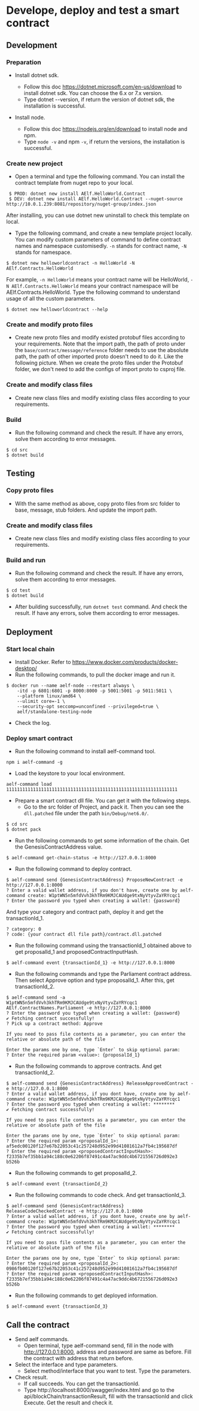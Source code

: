# Develope, deploy and test a smart contract

## Development

### Preparation

- Install dotnet sdk.
  - Follow this doc https://dotnet.microsoft.com/en-us/download to install dotnet sdk. You can choose the 6.x or 7.x version.
  - Type dotnet --version, if return the version of dotnet sdk, the installation is successful.

- Install node.
  - Follow this doc https://nodejs.org/en/download to install node and npm.
  - Type ```node -v``` and npm ```-v```, if return the versions, the installation is successful.


### Create new project

- Open a terminal and type the following command. You can install the contract template from nuget repo to your local.

```
 $ PROD: dotnet new install AElf.HelloWorld.Contract
 $ DEV: dotnet new install AElf.HelloWorld.Contract --nuget-source http://10.0.1.239:8081/repository/nuget-group/index.json
```
After installing, you can use dotnet new uninstall to check this template on local.

- Type the following command, and create a new template project locally. You can modify custom parameters of command to define contract names and namespace customisedly. ```-n``` stands for contract name, ```-N``` stands for namespace.

```
$ dotnet new helloworldcontract -n HelloWorld -N AElf.Contracts.HelloWorld
```

For example, ```-n HelloWorld``` means your contract name will be HelloWorld, ```-N AElf.Contracts.HelloWorld``` means your contract namespace will be AElf.Contracts.HelloWorld.
Type the following command to understand usage of all the custom parameters.

```
$ dotnet new helloworldcontract --help
```

### Create and modify proto files

- Create new proto files and modify existed protobuf files according to your requirements. Note that the import path, the path of proto under the `base/contract/message/reference` folder needs to use the absolute path, the path of other imported proto doesn't need to do it. Like the following picture. When we create the proto files under the Protobuf folder, we don't need to add the configs of import proto to csproj file.

### Create and modify class files

- Create new class files and modify existing class files according to your requirements.

### Build

- Run the following command and check the result. If have any errors, solve them according to error messages.

```
$ cd src
$ dotnet build
```

## Testing

### Copy proto files

- With the same method as above, copy proto files from src folder to base, message, stub folders. And update the import path.

### Create and modify class files

- Create new class files and modify existing class files according to your requirements.

### Build and run

- Run the following command and check the result. If have any errors, solve them according to error messages.

```
$ cd test
$ dotnet build
```

- After building successfully, run ```dotnet test``` command. And check the result. If have any errors, solve them according to error messages.

## Deployment

### Start local chain

- Install Docker. Refer to https://www.docker.com/products/docker-desktop/
- Run the following commands, to pull the docker image and run it.

```
$ docker run --name aelf-node --restart always \
    -itd -p 6801:6801 -p 8000:8000 -p 5001:5001 -p 5011:5011 \
    --platform linux/amd64 \
    --ulimit core=-1 \
    --security-opt seccomp=unconfined --privileged=true \
    aelf/standalone-testing-node
```

- Check the log.

### Deploy smart contract

- Run the following command to install aelf-command tool.

```
npm i aelf-command -g
```

- Load the keystore to your local environment.

```
aelf-command load 1111111111111111111111111111111111111111111111111111111111111111
```

- Prepare a smart contract dll file. You can get it with the following steps.
  - Go to the src folder of Project, and pack it. Then you can see the ```dll.patched``` file under the path `bin/Debug/net6.0/`.

```
$ cd src
$ dotnet pack
```

- Run the following commands to get some information of the chain. Get the GenesisContractAddress value.

```
$ aelf-command get-chain-status -e http://127.0.0.1:8000 
```

- Run the following command to deploy contract.

```
$ aelf-command send {GenesisContractAddress} ProposeNewContract -e http://127.0.0.1:8000
? Enter a valid wallet address, if you don't have, create one by aelf-command create: W1ptWN5n5mfdVvh3khTRm9KMJCAUdge9txNyVtyvZaYRYcqc1
? Enter the password you typed when creating a wallet: {password}
```

And type your category and contract path, deploy it and get the transactionId_1.
```
? category: 0
? code: {your contract dll file path}/contract.dll.patched
```

- Run the following command using the transactionId_1 obtained above to get proposalId_1 and proposedContractInputHash.

```
$ aelf-command event {transactionId_1} -e http://127.0.0.1:8000
```

- Run the following commands and type the Parliament contract address. Then select Approve option and type proposalId_1. After this, get transactionId_2.

```
$ aelf-command send -a W1ptWN5n5mfdVvh3khTRm9KMJCAUdge9txNyVtyvZaYRYcqc1 AElf.ContractNames.Parliament -e http://127.0.0.1:8000
? Enter the password you typed when creating a wallet: {password}
✔ Fetching contract successfully!
? Pick up a contract method: Approve

If you need to pass file contents as a parameter, you can enter the relative or absolute path of the file

Enter the params one by one, type `Enter` to skip optional param:
? Enter the required param <value>: {proposalId_1}
```

- Run the following commands to approve contracts. And get transactionId_2.

```
$ aelf-command send {GenesisContractAddress} ReleaseApprovedContract -e http://127.0.0.1:8000
? Enter a valid wallet address, if you dont have, create one by aelf-command create: W1ptWN5n5mfdVvh3khTRm9KMJCAUdge9txNyVtyvZaYRYcqc1
? Enter the password you typed when creating a wallet: ********
✔ Fetching contract successfully!

If you need to pass file contents as a parameter, you can enter the relative or absolute path of the file

Enter the params one by one, type `Enter` to skip optional param:
? Enter the required param <proposalId_1>: af5edc00120f127e67b22053c41c257248d952e99d41081612a7fb4c195687df
? Enter the required param <proposedContractInputHash>: f2335b7ef35bb1a94c188c0e62206f87491c4a47ac9ddc4b6721556726d092e3
b526b
```

- Run the following commands to get proposalId_2.

```
$ aelf-command event {transactionId_2}
```

- Run the following commands to code check. And get transactionId_3.

```
$ aelf-command send {GenesisContractAddress} ReleaseCodeCheckedContract -e http://127.0.0.1:8000
? Enter a valid wallet address, if you dont have, create one by aelf-command create: W1ptWN5n5mfdVvh3khTRm9KMJCAUdge9txNyVtyvZaYRYcqc1
? Enter the password you typed when creating a wallet: ********
✔ Fetching contract successfully!

If you need to pass file contents as a parameter, you can enter the relative or absolute path of the file

Enter the params one by one, type `Enter` to skip optional param:
? Enter the required param <proposalId_2>: 0986fb00120f127e67b22053c41c257248d952e99d41081612a7fb4c195687df
? Enter the required param <proposedContractInputHash>: f2335b7ef35bb1a94c188c0e62206f87491c4a47ac9ddc4b6721556726d092e3
b526b
```

- Run the following commands to get deployed information.

```
$ aelf-command event {transactionId_3}
```


## Call the contract

- Send aelf commands.
  - Open terminal, type aelf-command send, fill in the node with http://127.0.0.1:8000, address and password are same as before. Fill the contract with address that return before.
- Select the interface and type parameters.
  - Select method/interface that you want to test. Type the parameters.
- Check result.
  - If call succeeds. You can get the transactionId.
  - Type http://localhost:8000/swagger/index.html and go to the api/blockChain/transactionResult, fill with the transactionId and click Execute. Get the result and check it.
